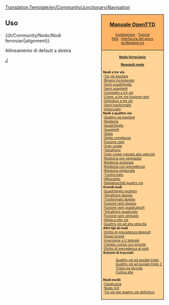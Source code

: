 <noinclude>[[Translation:Template/en/Community/Junctionary/Navigation]]</noinclude><div style="float:right; padding-left:12px; background:#ffffff;">
<div style="border:1px solid #000000; background:#ffb466; padding:5px; -moz-border-radius-topleft:5px; -moz-border-radius-topright:5px; font-size: 12pt;">
<center><strong><font size="3">[[it/Manual/Main Page|Manuale OpenTTD]]</font></strong></center>
<div style="font-size: 8pt; text-align: center;">
[[it/Manual/Installazione|Installazione]] &middot; 
[[it/Manual/Tutorial/Tutorial|Tutorial]]<br />
[[it/Archive/Community/FAQ|FAQ]] &middot; 
[[it/Manual/Interfaccia del gioco|Interfaccia del gioco]]<br />
[[en/Readme.txt]]
</div>
</div>
<div style="border:1px solid black; border-top-width: 0px; background:#ffd496; padding:5px; -moz-border-radius-bottomleft:5px; -moz-border-radius-bottomright:8px; font-size: 8pt;">

<center>'''[[it/Community/Nodo/Main Page|Nodo ferroviario]]'''</center>
<center>'''[[it/Community/Nodo/Requisiti nodo|Requisiti nodo]]'''</center>

'''Nodi a tre vie'''<br>
:[[it/Community/Nodo/Tre vie basilare|Tre vie basilare]]<br>
:[[it/Community/Nodo/Binario incorporato|Binario incorporato]]<br>
:[[it/Community/Nodo/Semi quadrifoglio|Semi quadrifoglio]]<br>
:[[it/Community/Nodo/Semi spaghetti|Semi spaghetti]]<br>
:[[it/Community/Nodo/Compatto a tre vie|Compatto a tre vie]]<br>
:[[it/Community/Nodo/Compatto a tre vie con fusione rami|Comp. a tre vie-fusione rami]]<br>
:[[it/Community/Nodo/Definitivo a tre vie|Definitivo a tre vie]]<br>
:[[it/Community/Nodo/Semi trasformato|Semi trasformato]]<br>
:[[it/Community/Nodo/Intrecciato|Intrecciato]]<br>

'''Nodi a quattro vie'''<br>
:[[it/Community/Nodo/Quattro vie basilare|Quattro vie basilare]]<br>
:[[it/Community/Nodo/Rotatoria|Rotatoria]]<br>
:[[it/Community/Nodo/Quadrifoglio|Quadrifoglio]]<br>
:[[it/Community/Nodo/Spaghetti|Spaghetti]]<br>
:[[it/Community/Nodo/Stella|Stella]]<br>
:[[it/Community/Nodo/Stella complessa|Stella complessa]]<br>
:[[it/Community/Nodo/Fusione rami|Fusione rami]]<br>
:[[it/Community/Nodo/Over-under|Over-under]]<br>
:[[it/Community/Nodo/Tetrathorp|Tetrathorp]]<br>
:[[it/Community/Nodo/Over-under rialzato alta velocità|Over-under rialzato alta velocità]]<br>
:[[it/Community/Nodo/Rotatoria pre-segnalata|Rotatoria pre-segnalata]]<br>
:[[it/Community/Nodo/Rotatoria avanzata|Rotatoria avanzata]]<br>
:[[it/Community/Nodo/Rotatoria con precedenza|Rotatoria con precedenza]]<br>
:[[it/Community/Nodo/Rotatoria migliorata|Rotatoria migliorata]]<br>
:[[it/Community/Nodo/Trasformato|Trasformato]]<br>
:[[it/Community/Nodo/Affusolato|Affusolato]]<br>
:[[it/Community/Nodo/Deepblue2k8 quattro vie|Deepblue2k8 quattro vie]]<br>

'''Grandi nodi'''<br>
:[[it/Community/Nodo/Quadrifoglio multiplo|Quadrifoglio multiplo]]<br>
:[[it/Community/Nodo/Tetrathorp doppio|Tetrathorp doppio]]<br>
:[[it/Community/Nodo/Trasformato doppio|Trasformato doppio]]<br>
:[[it/Community/Nodo/Fusione rami doppio|Fusione rami doppio]]<br>
:[[it/Community/Nodo/Fusione rami quadruplo|Fusione rami quadruplo/It]]<br>
:[[it/Community/Nodo/Tetrathorp quadruplo|Tetrathorp quadruplo]]<br>
:[[it/Community/Nodo/Fusione rami sestuplo|Fusione rami sestuplo]]<br>
:[[it/Community/Nodo/Stella a otto vie|Stella a otto vie]]<br>
:[[it/Community/Nodo/Quattro vie ad alta velocità|Quattro vie ad alta velocità]]<br>

'''Altri tipi di nodi'''<br>
:[[it/Manual/Costruzione depositi#diritto-di-precedenza-depositi|Diritto di precedenza depositi]]<br>
:[[it/Community/Nodo/Doppi tunnel|Doppi tunnel]]<br>
:[[it/Community/Nodo/Inversione a U laterale|Inversione a U laterale]]<br>
:[[it/Community/Nodo/Cambio corsia con priorità|Cambio corsia con priorità]]<br>
:[[it/Community/Nodo/Diritto di precedenza ai nodi|Diritto di precedenza ai nodi]]<br>

'''Schemi di tracciati'''
:[[it/Community/Nodo/Quattro vie ad assiale triplo|Quattro vie ad assiale triplo]]<br>
:[[it/Community/Nodo/Quattro vie ad assiale triplo 2|Quattro vie ad assiale triplo 2]]<br>
:[[it/Community/Nodo/Tripla via piccolo|Tripla via piccolo]]<br>
:[[it/Community/Nodo/Collina alta|Collina alta]]<br>

'''Nodi inutili'''<br>
:[[it/Community/Nodo/Cavalcavia|Cavalcavia]]<br>
:[[it/Community/Nodo/4|Nodo 3/4]]<br>
:[[it/Community/Nodo/Tre vie per quattro vie definitivo|Tre vie per quattro vie definitivo]]<br>

</div>
</div>
<noinclude>


==Uso==
<nowiki>{{it/Community/Nodo/Nodi ferroviari|alignment}}</nowiki>

Allineamento di default a destra

[[Category:it/Navigazione|J]]
</noinclude>